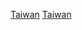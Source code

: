 {{EstcatCountryDecade|17|7|18|台灣|Taiwan}}

[[Category:1770年代亞洲建立|Taiwan]]
[[Category:1770年代中國建立|Taiwan]]